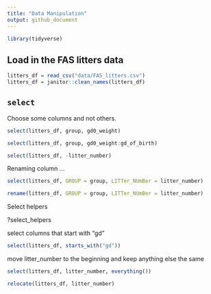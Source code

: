 ```yaml
---
title: "Data Manipulation"
output: github_document
---
```


```r
library(tidyverse)
```

## Load in the FAS litters data

```r
litters_df = read_csv("data/FAS_litters.csv")
litters_df = janitor::clean_names(litters_df)
```

##  `select`

Choose some columns and not others.

```r
select(litters_df, group, gd0_weight)
```

```r
select(litters_df, group, gd0_weight:gd_of_birth)
```

```r
select(litters_df, -litter_number)
```

Renaming column ...

```r
select(litters_df, GROUP = group, LITTer_NUmBer = litter_number)
```

```r
rename(litters_df, GROUP = group, LITTer_NUmBer = litter_number)
```

Select helpers

?select_helpers

select columns that start with "gd"
```r
select(litters_df, starts_with("gd"))
```

move litter_number to the beginning and keep anything else the same
```r
select(litters_df, litter_number, everything())
```

```r
relocate(litters_df, litter_number)
```



